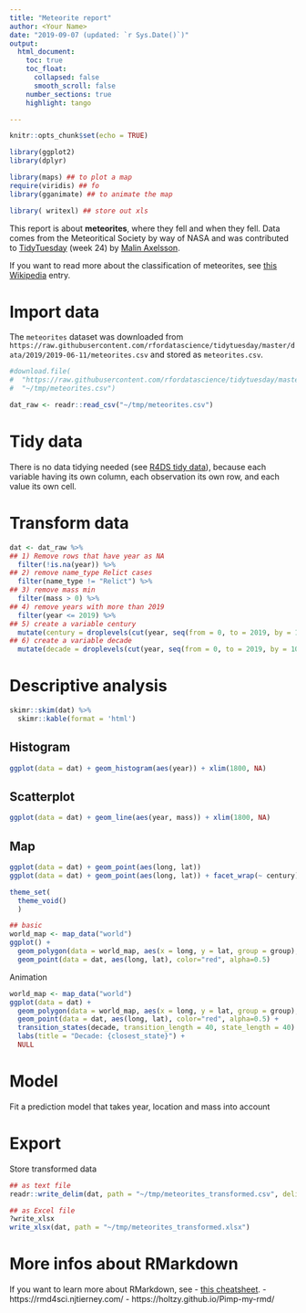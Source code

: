 ```yaml
---
title: "Meteorite report"
author: <Your Name>
date: "2019-09-07 (updated: `r Sys.Date()`)" 
output: 
  html_document:
    toc: true
    toc_float:
      collapsed: false
      smooth_scroll: false
    number_sections: true
    highlight: tango

---
```


```r
knitr::opts_chunk$set(echo = TRUE)

library(ggplot2)
library(dplyr)

library(maps) ## to plot a map
require(viridis) ## fo
library(gganimate) ## to animate the map

library( writexl) ## store out xls

```


This report is about **meteorites**, where they fell and when they fell. Data comes from the Meteoritical Society by way of NASA and was contributed to [TidyTuesday](https://github.com/rfordatascience/tidytuesday/tree/master/data/2019/2019-06-11) (week 24) by [Malin Axelsson](https://twitter.com/malinfax).

If you want to read more about the classification of meteorites, see [this Wikipedia](https://en.wikipedia.org/wiki/Meteorite_classification) entry. 


# Import data

The `meteorites` dataset was downloaded from `https://raw.githubusercontent.com/rfordatascience/tidytuesday/master/data/2019/2019-06-11/meteorites.csv` and stored as `meteorites.csv`. 

```r
#download.file(
#  "https://raw.githubusercontent.com/rfordatascience/tidytuesday/master/data/2019/2019-06-11/meteorites.csv#", 
#  "~/tmp/meteorites.csv")

dat_raw <- readr::read_csv("~/tmp/meteorites.csv")

```

# Tidy data

There is no data tidying needed (see [R4DS tidy data](https://r4ds.had.co.nz/tidy-data.html)), because each variable having its own column, each observation its own row, and each value its own cell. 



# Transform data

```r
dat <- dat_raw %>% 
## 1) Remove rows that have year as NA
  filter(!is.na(year)) %>%
## 2) remove name_type Relict cases
  filter(name_type != "Relict") %>%
## 3) remove mass min
  filter(mass > 0) %>%
## 4) remove years with more than 2019
  filter(year <= 2019) %>%
## 5) create a variable century
  mutate(century = droplevels(cut(year, seq(from = 0, to = 2019, by = 100), right = FALSE, dig.lab = 4))) %>% 
## 6) create a variable decade
  mutate(decade = droplevels(cut(year, seq(from = 0, to = 2019, by = 10), right = FALSE, dig.lab = 4)))

```

# Descriptive analysis

```r
skimr::skim(dat) %>% 
  skimr::kable(format = 'html') 

```


## Histogram

```r
ggplot(data = dat) + geom_histogram(aes(year)) + xlim(1800, NA)
```

## Scatterplot

```r
ggplot(data = dat) + geom_line(aes(year, mass)) + xlim(1800, NA)
```


## Map

```r
ggplot(data = dat) + geom_point(aes(long, lat))
ggplot(data = dat) + geom_point(aes(long, lat)) + facet_wrap(~ century)
```



```r

theme_set(
  theme_void()
  )

## basic
world_map <- map_data("world")
ggplot() +
  geom_polygon(data = world_map, aes(x = long, y = lat, group = group), fill="lightgray", colour = "white") + 
  geom_point(data = dat, aes(long, lat), color="red", alpha=0.5)
```


Animation
```r

world_map <- map_data("world")
ggplot(data = dat) +
  geom_polygon(data = world_map, aes(x = long, y = lat, group = group), fill="lightgray", colour = "white") + 
  geom_point(data = dat, aes(long, lat), color="red", alpha=0.5) +
  transition_states(decade, transition_length = 40, state_length = 40) + 
  labs(title = "Decade: {closest_state}") +
  NULL

```




# Model

Fit a prediction model that takes year, location and mass into account

# Export

Store transformed data

```r

## as text file
readr::write_delim(dat, path = "~/tmp/meteorites_transformed.csv", delim = " " )

## as Excel file
?write_xlsx
write_xlsx(dat, path = "~/tmp/meteorites_transformed.xlsx")

```




# More infos about RMarkdown

If you want to learn more about RMarkdown, see 
- [this cheatsheet](https://resources.rstudio.com/rstudio-cheatsheets/rmarkdown-2-0-cheat-sheet).
- https://rmd4sci.njtierney.com/
- https://holtzy.github.io/Pimp-my-rmd/

